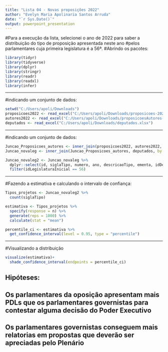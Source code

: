 ---
title: "Lista 04 - Novas proposições 2022"
author: "Evelyn Maria Apolinaria Santos Arruda"
date: "`r Sys.Date()`"
output: powerpoint_presentation
---

#Para a execução da lista, selecionei o ano de 2022 para saber a distribuição do tipo de proposição apresentada neste ano 
#pelos parlamentares cuja primeira legislatura é a 56ª.
#Abrindo os pacotes:
```{r}
library(tidyr)
library(tidyverse)
library(dplyr)
library(stringr)
library(readr)
library(readxl)
library(infer)
```


---

#indicando um conjunto de dados:

```{r}
setwd("C:/Users/apoli/Downloads")
proposicoes2022 <- read_excel("C:/Users/apoli/Downloads/proposicoes-2022.xlsx")
autores2022 <- read_excel("C:/Users/apoli/Downloads/proposicoesAutores-2022.xlsx")
deputados <- read_excel("C:/Users/apoli/Downloads/deputados.xlsx")
```

---

#indicando um conjunto de dados:

```{r}

Juncao_Proposicoes_autores <- inner_join(proposicoes2022, autores2022, by = c('id' = 'idProposicao'), remove = FALSE)
Juncao_novaleg <- inner_join(Juncao_Proposicoes_autores, deputados, by = c('nomeAutor' = 'nome'), remove = FALSE)

Juncao_novaleg2 <- Juncao_novaleg %>%
  dplyr::select(id, siglaTipo, numero, ano, descricaoTipo, ementa, idDeputadoAutor, tipoAutor, nomeAutor, siglaPartidoAutor, siglaUFAutor, idLegislaturaInicial, siglaSexo) %>%
  filter(idLegislaturaInicial == 56)
```

---

#Fazendo a estimativa e calculando o intervalo de confiança:

```{r}
Tipos_projetos <- Juncao_novaleg2 %>%
  count(siglaTipo)

estimativa <- Tipos_projetos %>%
  specify(response = n) %>%
  generate(reps = 1000) %>%
  calculate(stat = "mean")

percentile_ci <- estimativa %>%
  get_confidence_interval(level = 0.95, type = "percentile")
```
---

#Visualizando a distribuição

```{r}
visualize(estimativa)+
  shade_confidence_interval(endpoints = percentile_ci)
```

## Hipóteses: 
## Os parlamentares da oposição apresentam mais PDLs que os parlamentares governistas para contestar alguma decisão do Poder Executivo
## Os parlamentares governistas conseguem mais relatorias em propostas que deverão ser apreciadas pelo Plenário
